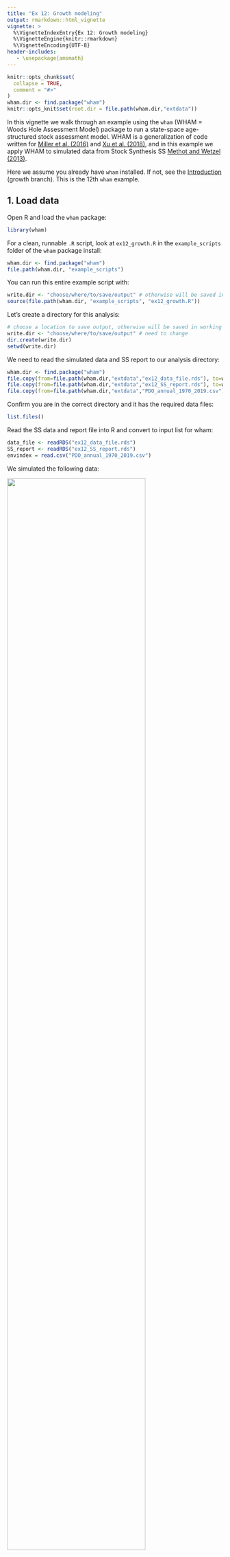 ```yaml
---
title: "Ex 12: Growth modeling"
output: rmarkdown::html_vignette
vignette: >
  %\VignetteIndexEntry{Ex 12: Growth modeling}
  %\VignetteEngine{knitr::rmarkdown}
  %\VignetteEncoding{UTF-8}
header-includes:
   - \usepackage{amsmath}
---
```


```r
knitr::opts_chunk$set(
  collapse = TRUE,
  comment = "#>"
)
wham.dir <- find.package("wham")
knitr::opts_knit$set(root.dir = file.path(wham.dir,"extdata"))
```
In this vignette we walk through an example using the `wham` (WHAM = Woods Hole Assessment Model) package to run a state-space age-structured stock assessment model. WHAM is a generalization of code written for [Miller et al. (2016)](https://doi.org/10.1139/cjfas-2015-0339) and [Xu et al. (2018)](https://onlinelibrary.wiley.com/doi/full/10.1111/fog.12236), and in this example we apply WHAM to simulated data from Stock Synthesis SS [Methot and Wetzel (2013)](https://doi.org/10.1016/j.fishres.2012.10.012). 

Here we assume you already have `wham` installed. If not, see the [Introduction](https://timjmiller.github.io/wham/) (growth branch). This is the 12th `wham` example.

## 1. Load data

Open R and load the `wham` package:

```r
library(wham)
```

For a clean, runnable `.R` script, look at `ex12_growth.R` in the `example_scripts` folder of the `wham` package install:
```r
wham.dir <- find.package("wham")
file.path(wham.dir, "example_scripts")
```

You can run this entire example script with:
```r
write.dir <- "choose/where/to/save/output" # otherwise will be saved in working directory
source(file.path(wham.dir, "example_scripts", "ex12_growth.R"))
```

Let's create a directory for this analysis:
```r
# choose a location to save output, otherwise will be saved in working directory
write.dir <- "choose/where/to/save/output" # need to change
dir.create(write.dir)
setwd(write.dir)
```

We need to read the simulated data and SS report to our analysis directory:
```r
wham.dir <- find.package("wham")
file.copy(from=file.path(wham.dir,"extdata","ex12_data_file.rds"), to=write.dir, overwrite=FALSE)
file.copy(from=file.path(wham.dir,"extdata","ex12_SS_report.rds"), to=write.dir, overwrite=FALSE)
file.copy(from=file.path(wham.dir,"extdata","PDO_annual_1970_2019.csv"), to=write.dir, overwrite=FALSE)
```

Confirm you are in the correct directory and it has the required data files:
```r
list.files()
```

Read the SS data and report file into R and convert to input list for wham:
```r
data_file <- readRDS("ex12_data_file.rds")
SS_report <- readRDS("ex12_SS_report.rds")
envindex = read.csv("PDO_annual_1970_2019.csv")
```

We simulated the following data:

![](https://raw.githubusercontent.com/GiancarloMCorrea/wham/growth/vignettes/ex12_plots/data_plot2.png){ width=80% }

and the environmental covariate produced time variability in the growth coefficient (K) parameter of the von Bertalanffy growth equation:

![](https://raw.githubusercontent.com/GiancarloMCorrea/wham/growth/vignettes/ex12_plots/bio24_time-varying_VonBert_K_Fem_GP_1.png){ width=80% }

## 2. Create input data object

We are going to create a list to save the input data (simulated from SS) for the WHAM model.

Define some important information:

```r
min_year = SS_report$startyr # first year
max_year = SS_report$endyr # last year
n_ages = length(1:max(SS_report$agebins)) # number of ages
fish_len = SS_report$lbins # length bins
n_years = length(min_year:max_year) # number of years
NAA_SS = SS_report$natage[SS_report$natage$`Beg/Mid` == 'B' & SS_report$natage$Yr >= min_year & SS_report$natage$Yr <= max_year, 14:ncol(SS_report$natage)] # abundance at age from SS
LAA_SS = SS_report$growthseries[SS_report$growthseries$Yr >= min_year & SS_report$growthseries$Yr <= max_year, 6:ncol(SS_report$growthseries)] # mean length at age from SS
LWpars = c(SS_report$Growth_Parameters$WtLen1, SS_report$Growth_Parameters$WtLen2) # LW parameters
GWpars = c(SS_report$Growth_Parameters$K, SS_report$Growth_Parameters$Linf, 
           SS_report$endgrowth$Len_Beg[SS_report$endgrowth$Real_Age == 1], # This is L1
           SS_report$endgrowth$SD_Beg[2], SS_report$endgrowth$SD_Beg[11]) # growth parameters (vB function)
Q_pars = c(exp(SS_report$parameters$Value[SS_report$parameters$Label == "LnQ_base_Fleet2(2)"])) # Q parameter
# Selectivity parameters:
int_selPos = grep(pattern =  "Size_inflection", x = SS_report$parameters$Label)[1]
SelecParams = SS_report$parameters[int_selPos:nrow(SS_report$parameters), ]
selpars1 = SelecParams$Value[1:2] # logistic
selpars2 = SelecParams$Value[3:4] # logistic
```

Create list and fill it out with input data:

```r
wham_data = list() # input data list
# Basic information:
wham_data$ages = 1:n_ages
wham_data$lengths = fish_len
wham_data$years = min_year:max_year
wham_data$n_fleets = 1L
wham_data$n_indices = 1L
wham_data$Fbar_ages = 1L:10L
wham_data$percentSPR = 40
wham_data$percentFXSPR = 100
wham_data$percentFMSY = 100
wham_data$XSPR_R_avg_yrs = 1:n_years
wham_data$XSPR_R_opt = 2
wham_data$simulate_period = c(1,0)
wham_data$bias_correct_process = 1
wham_data$bias_correct_observation = 1
wham_data$maturity = matrix(rep(SS_report$endgrowth[2:(n_ages+1),18], times = n_years),
                            ncol = n_ages, nrow = n_years, byrow = TRUE) 
wham_data$fracyr_SSB = rep(0, times = n_years)
# Agg catch information:
wham_data$agg_catch = as.matrix(data_file$catch[2:(n_years+1), 4])
wham_data$catch_cv = as.matrix(data_file$catch[2:(n_years+1), 5])
# Length comps fishery:
catch_pal_num = data_file$lencomp[data_file$lencomp$FltSvy == 1, 7:(7+length(wham_data$lengths)-1)]
catch_pal_prop = t(apply(as.matrix(catch_pal_num),1, function(x) x/sum(x)))
wham_data$catch_pal = catch_pal_prop
wham_data$catch_NeffL = as.matrix(as.double(data_file$lencomp[data_file$lencomp$FltSvy == 1, 6]))
wham_data$use_catch_pal = matrix(1, nrow = length(wham_data$years), ncol = wham_data$n_fleets)
# Age comps fishery:
wham_data$use_catch_paa = matrix(0, ncol = 1, nrow = n_years)
# Agg indices information:
wham_data$agg_indices = as.matrix(data_file$CPUE[,4])
wham_data$index_cv = as.matrix(data_file$CPUE[,5])
wham_data$units_indices = rep(0L, times = 1) # numbers
wham_data$fracyr_indices = matrix(0, ncol = 1, nrow = n_years)
# Length comps indices:
index_pal_num = data_file$lencomp[data_file$lencomp$FltSvy == 2, 7:(7+length(wham_data$lengths)-1)]
index_pal_prop = t(apply(as.matrix(index_pal_num),1, function(x) x/sum(x)))
wham_data$index_pal = array(data = index_pal_prop, dim = c(1, dim(index_pal_prop)[1], dim(index_pal_prop)[2]))
wham_data$index_NeffL =  as.matrix(as.double(data_file$lencomp[data_file$lencomp$FltSvy == 2, 6]))
wham_data$use_index_pal = matrix(1, ncol = 1, nrow = n_years)
# Age comps indices:
wham_data$index_paa = array(NA, dim = c(wham_data$n_indices, n_years, n_ages))
this_matrix = data_file$agecomp[,11:(10+n_ages)]
wham_data$index_paa[1,,] = as.matrix(this_matrix/rowSums(this_matrix))
wham_data$index_Neff = matrix(data_file$agecomp$Nsamp,
                              nrow = n_years, ncol = 1)
wham_data$use_index_paa = matrix(1L, nrow = n_years, ncol = 1)
# Fishing mortality and selectivity:
wham_data$selblock_pointer_fleets = matrix(1L, ncol = 1, nrow = n_years)
wham_data$selblock_pointer_indices = matrix(2L, ncol = 1, nrow = n_years)
wham_data$F = matrix(apply(X = SS_report$fatage[SS_report$fatage$Yr >= min_year &
                                                  SS_report$fatage$Yr <= max_year,
                                                9:ncol(SS_report$fatage)], MARGIN = 1, FUN = max),
                     ncol = 1)
# WAA pointers:
wham_data$waa_pointer_indices = 1
wham_data$waa_pointer_fleets = 2
wham_data$waa_pointer_totcatch = 2
wham_data$waa_pointer_ssb = 1
wham_data$waa_pointer_jan1 = 1
```

## 3. Setup and run models

### 3.1. Random effects (AR1 by year) on K

Create input data object for WHAM model:

```r
my_input1 = prepare_wham_input(model_name="whamGrowth1",
                               selectivity=list(model=rep("len-logistic",2), 
                                                re=rep("none",2), 
                                                initial_pars=list(selpars1,selpars2),
                                                fix_pars = list(2, 2),
                                                n_selblocks = 2),
                               M = list(model = 'constant', re = 'none',
                                        initial_means = SS_report$Natural_Mortality[1,5],
                                        est_ages = 1),
                               NAA_re = list(sigma="rec", cor = 'iid', N1_model = 1,
                                             recruit_model = 2,
                                             N1_pars = c(NAA_SS[1,1], 0),
                                             recruit_pars = mean(NAA_SS[,1])),
                               growth = list(model = 'vB_classic',
                                             re = c('ar1_y', 'none', 'none'),
                                             init_vals = GWpars[1:3],
                                             est_pars = 1:3,
                                             SD_vals = GWpars[4:5], SD_est = 1:2),
                               LW = list(init_vals = LWpars,
                                         re = c('none', 'none')),
                               catchability = list(re = 'none', initial_q = Q_pars, q_lower = 0,
                                                   q_upper = 10, prior_sd = NA),
                               basic_info = wham_data)
```

Some extra changes:

```r
my_input1$par$log_NAA = as.matrix(log(NAA_SS[-1,])) # set initial rec devs as OM
my_input1$par$log_NAA_sigma = log(SS_report$sigma_R_in) # sigma as in SS
my_input1$map$log_NAA_sigma = factor(NA) # fix sigma
my_input1$map$log_N1_pars = factor(c(1,NA))
my_input1$random = "growth_re"
```

Run model and check convergence:

```r
my_model_1 = fit_wham(my_input1, do.osa = FALSE, do.fit = TRUE, do.retro = FALSE)
check_convergence(my_model_1)
```

### 3.2. Include environmental covariate linked to K

Create Ecov list:

```r
envindex = envindex[envindex$years >= min_year & envindex$years <= max_year, ]
ecov <- list(
  label = "PDO",
  mean = as.matrix(envindex$index),
  logsigma = matrix(log(0.2), ncol = 1, nrow = n_years),
  year = envindex$years,
  use_obs = matrix(1, ncol=1, nrow=dim(envindex)[1]),
  lag = 0,
  ages = list(1:n_ages),
  process_model = 'ar1', # "rw" or "ar1"
  where = 'growth', 
  where_subindex = 1, # K
  how = 1)
```

Create data input:

```r
my_input3 = prepare_wham_input(model_name="whamGrowth1",
                               selectivity=list(model=rep("len-logistic",2), 
                                                re=rep("none",2), 
                                                initial_pars=list(selpars1,selpars2),
                                                fix_pars = list(2, 2),
                                                n_selblocks = 2),
                               M = list(model = 'constant', re = 'none',
                                        initial_means = SS_report$Natural_Mortality[1,5],
                                        est_ages = 1),
                               NAA_re = list(sigma="rec", cor = 'iid', N1_model = 1,
                                             recruit_model = 2,
                                             N1_pars = c(NAA_SS[1,1], 0),
                                             recruit_pars = mean(NAA_SS[,1])),
                               growth = list(model = 'vB_classic',
                                             re = c('none', 'none', 'none'),
                                             init_vals = GWpars[1:3],
                                             est_pars = 1:3,
                                             SD_vals = GWpars[4:5], SD_est = 1:2),
                               ecov = ecov,
                               LW = list(init_vals = LWpars,
                                         re = c('none', 'none')),
                               catchability = list(re = 'none', initial_q = Q_pars, q_lower = 0,
                                                   q_upper = 10, prior_sd = NA),
                               basic_info = wham_data)
```

Some extra changes:

```r
my_input3$par$log_NAA = as.matrix(log(NAA_SS[-1,])) # set initial rec devs as OM
my_input3$par$log_NAA_sigma = log(SS_report$sigma_R_in) # sigma as in SS
my_input3$map$log_NAA_sigma = factor(NA) # fix sigma
my_input3$map$log_N1_pars = factor(c(1,NA))
my_input3$random = "Ecov_re"
```

Run model and check convergence:

```r
my_model_3 = fit_wham(my_input3, do.osa = FALSE, do.fit = TRUE, do.retro = FALSE)
check_convergence(my_model_3)
```

## 4. Model comparison

### 4.1. Compare mean length at age

We can compare relevant estimated quantities between models:

```r
myMods = compare_wham_models(mods = list(my_model_1, my_model_3), 
                             table.opts = list(calc.rho = FALSE, calc.aic = FALSE, sort = FALSE))
```

SSB and fishing mortality time series:

![](https://raw.githubusercontent.com/GiancarloMCorrea/wham/growth/vignettes/ex12_plots/compare_SSB_F_R.png){ width=80% }

Stock status:

![](https://raw.githubusercontent.com/GiancarloMCorrea/wham/growth/vignettes/ex12_plots/compare_rel_status_kobe.png){ width=80% }

Natural mortality:

![](https://raw.githubusercontent.com/GiancarloMCorrea/wham/growth/vignettes/ex12_plots/compare_M_age10.png){ width=80% }

We could also compare the mean length at age among models and operating model (SS):

![](https://raw.githubusercontent.com/GiancarloMCorrea/wham/growth/vignettes/ex12_plots/compare_LAA_Ex1.png){ width=80% }

And SSB time series:

![](https://raw.githubusercontent.com/GiancarloMCorrea/wham/growth/vignettes/ex12_plots/compare_SSB_Ex1.png){ width=80% }